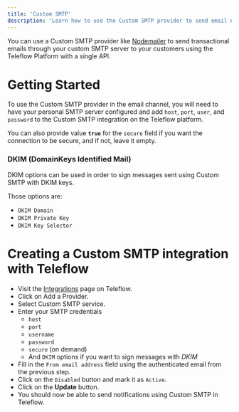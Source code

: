 ```yaml
---
title: 'Custom SMTP'
description: 'Learn how to use the Custom SMTP provider to send email notifications using Teleflow'
---
```


You can use a Custom SMTP provider like [Nodemailer](https://nodemailer.com/about/) to send transactional emails through your custom SMTP server to your customers using the Teleflow Platform with a single API.

# Getting Started

To use the Custom SMTP provider in the email channel, you will need to have your personal SMTP server configured and add `host`, `port`, `user`, and `password` to the Custom SMTP integration on the Teleflow platform.

You can also provide value **`true`** for the `secure` field if you want the connection to be secure, and if not, leave it empty.

### DKIM (DomainKeys Identified Mail)

DKIM options can be used in order to sign messages sent using Custom SMTP with DKIM keys.

Those options are:

- `DKIM Domain`
- `DKIM Private Key`
- `DKIM Key Selector`

# Creating a Custom SMTP integration with Teleflow

- Visit the [Integrations](https://web.teleflow.khulnasoft.com/integrations?utm_campaign=docs-customsmtp) page on Teleflow.
- Click on Add a Provider.
- Select Custom SMTP service.
- Enter your SMTP credentials
    - `host`
    - `port`
    - `username`
    - `password`
    - `secure` (on demand)
    - And `DKIM` options if you want to sign messages with *DKIM*
- Fill in the `From email address` field using the authenticated email from the previous step.
- Click on the `Disabled` button and mark it as `Active`.
- Click on the **Update** button.
- You should now be able to send notifications using Custom SMTP in Teleflow.